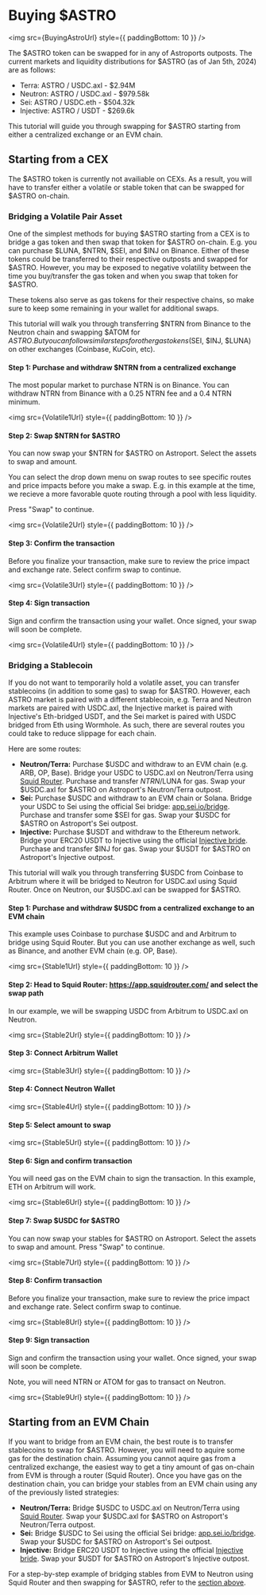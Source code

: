 



# Buying $ASTRO

<img src={BuyingAstroUrl} style={{ paddingBottom: 10 }} />

The $ASTRO token can be swapped for in any of Astroports outposts. The current markets and liquidity distributions for $ASTRO (as of Jan 5th, 2024) are as follows: 

- Terra: ASTRO / USDC.axl - $2.94M
- Neutron: ASTRO / USDC.axl - $979.58k
- Sei: ASTRO / USDC.eth - $504.32k
- Injective: ASTRO / USDT - $269.6k

This tutorial will guide you through swapping for $ASTRO starting from either a centralized exchange or an EVM chain. 

## Starting from a CEX

The $ASTRO token is currently not availiable on CEXs. As a result, you will have to transfer either a volatile or stable token that can be swapped for $ASTRO on-chain. 

### Bridging a Volatile Pair Asset

One of the simplest methods for buying $ASTRO starting from a CEX is to bridge a gas token and then swap that token for $ASTRO on-chain. E.g. you can purchase $LUNA, $NTRN, $SEI, and $INJ on Binance. Either of these tokens could be transferred to their respective outposts and swapped for $ASTRO. However, you may be exposed to negative volatility between the time you buy/transfer the gas token and when you swap that token for $ASTRO. 

<Admonition type="info" title="NOTE">
These tokens also serve as gas tokens for their respective chains, so make sure to keep some remaining in your wallet for additional swaps. 
</Admonition>

This tutorial will walk you through transferring $NTRN from Binance to the Neutron chain and swapping $ATOM for $ASTRO. But you can follow similar steps for other gas tokens ($SEI, $INJ, $LUNA) on other exchanges (Coinbase, KuCoin, etc). 

#### Step 1: Purchase and withdraw $NTRN from a centralized exchange

The most popular market to purchase NTRN is on Binance. You can withdraw NTRN from Binance with a 0.25 NTRN fee and a 0.4 NTRN minimum. 

<img src={Volatile1Url} style={{ paddingBottom: 10 }} />

#### Step 2: Swap $NTRN for $ASTRO 

You can now swap your $NTRN for $ASTRO on Astroport. Select the assets to swap and amount. 

You can select the drop down menu on swap routes to see specific routes and price impacts before you make a swap. E.g. in this example at the time, we recieve a more favorable quote routing through a pool with less liquidity.  

Press "Swap" to continue. 

<img src={Volatile2Url} style={{ paddingBottom: 10 }} />

#### Step 3: Confirm the transaction

Before you finalize your transaction, make sure to review the price impact and exchange rate. Select confirm swap to continue. 

<img src={Volatile3Url} style={{ paddingBottom: 10 }} />

#### Step 4: Sign transaction

Sign and confirm the transaction using your wallet. Once signed, your swap will soon be complete. 

<img src={Volatile4Url} style={{ paddingBottom: 10 }} />

### Bridging a Stablecoin

If you do not want to temporarily hold a volatile asset, you can transfer stablecoins (in addition to some gas) to swap for $ASTRO. However, each ASTRO market is paired with a different stablecoin, e.g. Terra and Neutron markets are paired with USDC.axl, the Injective market is paired with Injective's Eth-bridged USDT, and the Sei market is paired with USDC bridged from Eth using Wormhole. As such, there are several routes you could take to reduce slippage for each chain. 

Here are some routes: 
- **Neutron/Terra:** Purchase $USDC and withdraw to an EVM chain (e.g. ARB, OP, Base). Bridge your USDC to USDC.axl on Neutron/Terra using [Squid Router](https://www.squidrouter.com/). Purchase and transfer $NTRN/$LUNA for gas. Swap your $USDC.axl for $ASTRO on Astroport's Neutron/Terra outpost. 
- **Sei:** Purchase $USDC and withdraw to an EVM chain or Solana. Bridge your USDC to Sei using the official Sei bridge: [app.sei.io/bridge](https://app.sei.io/bridge). Purchase and transfer some $SEI for gas. Swap your $USDC for $ASTRO on Astroport's Sei outpost. 
- **Injective:** Purchase $USDT and withdraw to the Ethereum network. Bridge your ERC20 USDT to Injective using the official [Injective bride](https://hub.injective.network/bridge/). Purchase and transfer $INJ for gas. Swap your $USDT for $ASTRO on Astroport's Injective outpost. 

This tutorial will walk you through transferring $USDC from Coinbase to Arbitrum where it will be bridged to Neutron for USDC.axl using Squid Router. Once on Neutron, our $USDC.axl can be swapped for $ASTRO. 

#### Step 1: Purchase and withdraw $USDC from a centralized exchange to an EVM chain

This example uses Coinbase to purchase $USDC and and Arbitrum to bridge using Squid Router. But you can use another exchange as well, such as Binance, and another EVM chain (e.g. OP, Base). 

<img src={Stable1Url} style={{ paddingBottom: 10 }} />

#### Step 2: Head to Squid Router: https://app.squidrouter.com/ and select the swap path

In our example, we will be swapping USDC from Arbitrum to USDC.axl on Neutron. 

<img src={Stable2Url} style={{ paddingBottom: 10 }} />

#### Step 3: Connect Arbitrum Wallet

<img src={Stable3Url} style={{ paddingBottom: 10 }} />

#### Step 4: Connect Neutron Wallet

<img src={Stable4Url} style={{ paddingBottom: 10 }} />

#### Step 5: Select amount to swap

<img src={Stable5Url} style={{ paddingBottom: 10 }} />

#### Step 6: Sign and confirm transaction

You will need gas on the EVM chain to sign the transaction. In this example, ETH on Arbitrum will work. 

<img src={Stable6Url} style={{ paddingBottom: 10 }} />

#### Step 7: Swap $USDC for $ASTRO 

You can now swap your stables for $ASTRO on Astroport. Select the assets to swap and amount. Press "Swap" to continue. 

<img src={Stable7Url} style={{ paddingBottom: 10 }} />

#### Step 8: Confirm transaction

Before you finalize your transaction, make sure to review the price impact and exchange rate. Select confirm swap to continue. 

<img src={Stable8Url} style={{ paddingBottom: 10 }} />

#### Step 9: Sign transaction

Sign and confirm the transaction using your wallet. Once signed, your swap will soon be complete. 

Note, you will need NTRN or ATOM for gas to transact on Neutron.

<img src={Stable9Url} style={{ paddingBottom: 10 }} />

## Starting from an EVM Chain

If you want to bridge from an EVM chain, the best route is to transfer stablecoins to swap for $ASTRO. However, you will need to aquire some gas for the destination chain. Assuming you cannot aquire gas from a centralized exchange, the easiest way to get a tiny amount of gas on-chain from EVM is through a router (Squid Router). Once you have gas on the destination chain, you can bridge your stables from an EVM chain using any of the previously listed strategies:

- **Neutron/Terra:** Bridge $USDC to USDC.axl on Neutron/Terra using [Squid Router](https://www.squidrouter.com/). Swap your $USDC.axl for $ASTRO on Astroport's Neutron/Terra outpost. 
- **Sei:** Bridge $USDC to Sei using the official Sei bridge: [app.sei.io/bridge](https://app.sei.io/bridge). Swap your $USDC for $ASTRO on Astroport's Sei outpost. 
- **Injective:** Bridge ERC20 USDT to Injective using the official [Injective bride](https://hub.injective.network/bridge/). Swap your $USDT for $ASTRO on Astroport's Injective outpost. 

For a step-by-step example of bridging stables from EVM to Neutron using Squid Router and then swapping for $ASTRO, refer to the [section above](#step-2-head-to-squid-router-httpsappsquidroutercom-and-select-the-swap-path).




